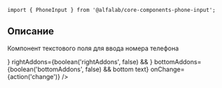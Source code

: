 

<!-- prettier-ignore -->
<Meta title='Компоненты|PhoneInput' component={PhoneInput} />

<Title>
    PhoneInput ({name}@{version})
</Title>

```tsx
import { PhoneInput } from '@alfalab/core-components-phone-input';
```

## Описание

Компонент текстового поля для ввода номера телефона

<Story name='Песочница'>
    <PhoneInput
        value={number('value', null)}
        block={boolean('block', false)}
        size={select('size', ['s', 'm', 'l'], 's')}
        error={text('error', '')}
        hint={text('hint', '')}
        label={text('label', '')}
        leftAddons={boolean('leftAddons', false) && <Icon />}
        rightAddons={boolean('rightAddons', false) && <Icon />}
        bottomAddons={boolean('bottomAddons', false) && <span>bottom text</span>}
        onChange={action('change')}
    />
</Story>

<Props of={PhoneInput} />
